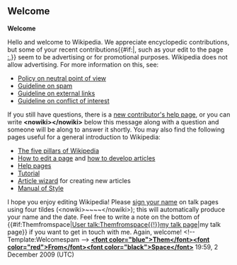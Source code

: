 <article id="25281837" title=User talk:TheresaFudge>
	<talkpage id="25281837" title="User talk:TheresaFudge">


== Welcome ==
'''Welcome'''

Hello and welcome to Wikipedia.  We appreciate encyclopedic contributions, but some of your recent contributions{{#if:|, such as your edit to the page [[:]],}} seem to be advertising or for promotional purposes.  Wikipedia does not allow advertising.  For more information on this, see:
*[[Wikipedia:Neutral point of view|Policy on neutral point of view]]
*[[Wikipedia:Spam|Guideline on spam]]
*[[Wikipedia:External links|Guideline on external links]]
*[[WP:COI|Guideline on conflict of interest]]
If you still have questions, there is a [[Wikipedia:New contributors' help page|new contributor's help page]], or you can write '''&lt;nowiki&gt;{{helpme}}&lt;/nowiki&gt;''' below this message along with a question and someone will be along to answer it shortly.  You may also find the following pages useful for a general introduction to Wikipedia:
*[[Wikipedia:Five pillars|The five pillars of Wikipedia]]
*[[Wikipedia:How to edit a page|How to edit a page]] and [[Wikipedia:Article development|how to develop articles]]
*[[Help:Contents|Help pages]]
*[[Wikipedia:Tutorial|Tutorial]]
*[[Wikipedia:Article wizard 2.0|Article wizard]] for creating new articles
*[[Wikipedia:Manual of Style|Manual of Style]]
I hope you enjoy editing Wikipedia!  Please [[Wikipedia:Sign your posts on talk pages|sign your name]] on talk pages using four tildes (&lt;nowiki&gt;~~~~&lt;/nowiki&gt;); this will automatically produce your name and the date. Feel free to write a note on the bottom of {{#if:Themfromspace|[[User talk:Themfromspace{{!}}my talk page]]|my talk page}} if you want to get in touch with me. Again, welcome! &lt;!-- Template:Welcomespam --&gt; 
'''[[User:Themfromspace|&lt;font color=&quot;blue&quot;&gt;Them&lt;/font&gt;]][[User talk:Themfromspace|&lt;font color=&quot;red&quot;&gt;From&lt;/font&gt;]][[Special:Contributions/themfromspace|&lt;font color=&quot;black&quot;&gt;Space&lt;/font&gt;]]''' 19:59, 2 December 2009 (UTC)
	</talkpage>
</article>